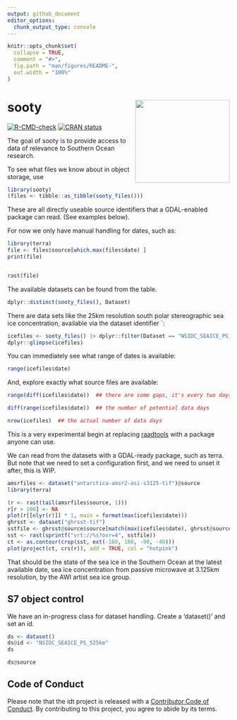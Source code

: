 ```yaml
---
output: github_document
editor_options: 
  chunk_output_type: console
---
```


<!-- README.md is generated from README.Rmd. Please edit that file -->

```r
knitr::opts_chunk$set(
  collapse = TRUE,
  comment = "#>",
  fig.path = "man/figures/README-",
  out.width = "100%"
)
```


# sooty  <img src="man/figures/hex-sooty.png" align="right" height="188" width="214" />


<!-- badges: start -->
[![R-CMD-check](https://github.com/mdsumner/sooty/actions/workflows/R-CMD-check.yaml/badge.svg)](https://github.com/mdsumner/sooty/actions/workflows/R-CMD-check.yaml)
[![CRAN status](https://www.r-pkg.org/badges/version/sooty)](https://CRAN.R-project.org/package=sooty)
<!-- badges: end -->

The goal of sooty is to provide access to data of relevance to Southern Ocean research. 

To see what files we know about in object storage, use 

```r
library(sooty)
(files <- tibble::as_tibble(sooty_files()))
```

These are all directly useable source identifiers that a GDAL-enabled package can read. (See examples below).  

For now we only have manual handling for dates, such as: 

```r
library(terra)
file <- files$source[which.max(files$date) ]
print(file)


rast(file)
```


The available datasets can be found from the table. 

```r
dplyr::distinct(sooty_files(), Dataset)
```

There are data sets like the 25km resolution south polar stereographic sea ice concentration, available via the dataset identifier `: 

```r
icefiles <- sooty_files() |> dplyr::filter(Dataset == "NSIDC_SEAICE_PS_S25km")
dplyr::glimpse(icefiles)
```

You can immediately see what range of dates is available: 


```r
range(icefiles$date)
```

And, explore exactly what source files are available: 

```r

range(diff(icefiles$date))  ## there are some gaps, it's every two days to start and some are missing

diff(range(icefiles$date))  ## the number of potential data days

nrow(icefiles)  ## the actual number of data days
```

This is a very experimental begin at replacing [raadtools](https://github.com/AustralianAntarcticDivision/raadtools) with a package anyone can use. 


We can read from the datasets with a GDAL-ready package, such as terra. But note that we need to set a configuration first, and we need to unset it after,  this is WIP. 

```r
amsrfiles <- dataset("antarctica-amsr2-asi-s3125-tif")@source
library(terra)

(r <- rast(tail(amsrfiles$source, 1)))
r[r > 100] <- NA
plot(r[[nlyr(r)]] * 1, main = format(max(icefiles$date)))
ghrsst <- dataset("ghrsst-tif")
sstfile <- ghrsst@source$source[match(max(icefiles$date), ghrsst@source$date)]
sst <- rast(sprintf("vrt://%s?ovr=4", sstfile))
ct <- as.contour(crop(sst, ext(-180, 180, -90, -40)))
plot(project(ct, crs(r)), add = TRUE, col = "hotpink")
```

That should be the state of the sea ice in the Southern Ocean at the latest available date, sea ice concentration from passive microwave at 3.125km resolution, by the AWI artist sea ice group. 


## S7 object control

We have an in-progress class for dataset handling. Create a 'dataset()' and set an id. 

```r
ds <- dataset()
ds@id <- "NSIDC_SEAICE_PS_S25km"
ds

ds@source
```


## Code of Conduct
  
Please note that the idt project is released with a [Contributor Code of Conduct](https://contributor-covenant.org/version/2/1/CODE_OF_CONDUCT.html). By contributing to this project, you agree to abide by its terms.

